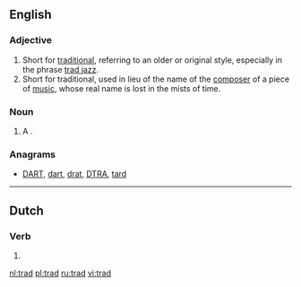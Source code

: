 {{also|träd|tråd|trąd}}
==English==

===Adjective===
{{en-adj|?}}

# Short for [[traditional]], referring to an older or original style, especially in the phrase [[trad jazz]].
# Short for traditional, used in lieu of the name of the [[composer]] of a piece of [[music]], whose real name is lost in the mists of time.

===Noun===
{{en-noun}}

# {{climbing}} A {{l/en|traditional climb}}.

===Anagrams===
* [[DART#English|DART]], [[dart#English|dart]], [[drat#English|drat]], [[DTRA#English|DTRA]], [[tard#English|tard]]

----

==Dutch==

===Verb===
{{head|nl}}

# {{nl-verb-form|n=sg|t=past|m=ind|treden}}

[[nl:trad]]
[[pl:trad]]
[[ru:trad]]
[[vi:trad]]